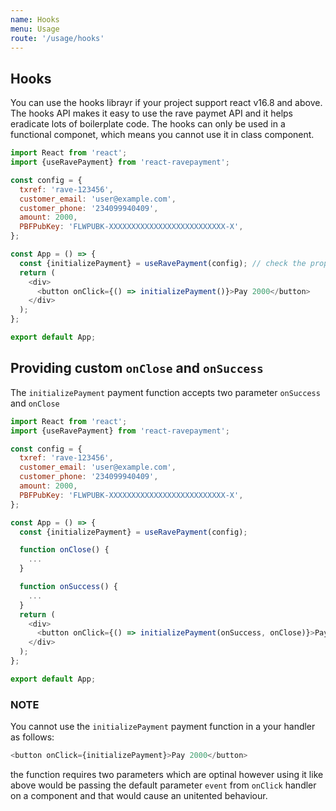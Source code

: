 ```yaml
---
name: Hooks
menu: Usage
route: '/usage/hooks'
---
```


## Hooks

You can use the hooks librayr if your project support react v16.8 and above. The hooks API makes it easy to use the rave paymet API and it helps eradicate lots of boilerplate code. The hooks can only be used in a functional componet, which means you cannot use it in class component.

```js
import React from 'react';
import {useRavePayment} from 'react-ravepayment';

const config = {
  txref: 'rave-123456',
  customer_email: 'user@example.com',
  customer_phone: '234099940409',
  amount: 2000,
  PBFPubKey: 'FLWPUBK-XXXXXXXXXXXXXXXXXXXXXXXXXX-X',
};

const App = () => {
  const {initializePayment} = useRavePayment(config); // check the props table for all allowed props of the config
  return (
    <div>
      <button onClick={() => initializePayment()}>Pay 2000</button>
    </div>
  );
};

export default App;
```

## Providing custom `onClose` and `onSuccess`

The `initializePayment` payment function accepts two parameter `onSuccess` and `onClose`

```js
import React from 'react';
import {useRavePayment} from 'react-ravepayment';

const config = {
  txref: 'rave-123456',
  customer_email: 'user@example.com',
  customer_phone: '234099940409',
  amount: 2000,
  PBFPubKey: 'FLWPUBK-XXXXXXXXXXXXXXXXXXXXXXXXXX-X',
};

const App = () => {
  const {initializePayment} = useRavePayment(config);

  function onClose() {
    ...
  }

  function onSuccess() {
    ...
  }
  return (
    <div>
      <button onClick={() => initializePayment(onSuccess, onClose)}>Pay 2000</button>
    </div>
  );
};

export default App;
```

### NOTE

You cannot use the `initializePayment` payment function in a your handler as follows:

```js
<button onClick={initializePayment}>Pay 2000</button>
```

the function requires two parameters which are optinal however using it like above would be passing the default parameter `event` from `onClick` handler on a component and that would cause an unitented behaviour.
